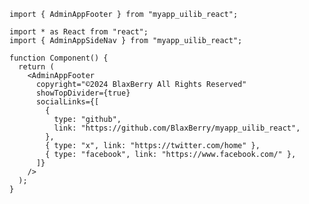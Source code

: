 
<Meta of={Stories} />

<Title>\<AdminAppFooter></Title>

```tsx
import { AdminAppFooter } from "myapp_uilib_react";
```

```tsx
import * as React from "react";
import { AdminAppSideNav } from "myapp_uilib_react";

function Component() {
  return (
    <AdminAppFooter
      copyright="©2024 BlaxBerry All Rights Reserved"
      showTopDivider={true}
      socialLinks={[
        {
          type: "github",
          link: "https://github.com/BlaxBerry/myapp_uilib_react",
        },
        { type: "x", link: "https://twitter.com/home" },
        { type: "facebook", link: "https://www.facebook.com/" },
      ]}
    />
  );
}
```
